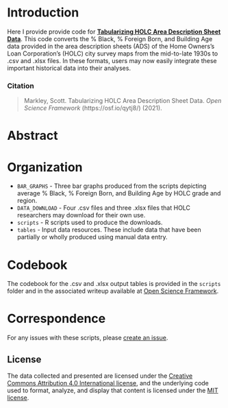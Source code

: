 # Introduction
Here I provide provide code for [**Tabularizing HOLC Area Description Sheet Data**](https://osf.io/qytj8/). This code converts the % Black, % Foreign Born, and Building Age data provided in the area description sheets (ADS) of the Home Owners's Loan Corporation's (HOLC) city survey maps from the mid-to-late 1930s to .csv and .xlsx files. In these formats, users may now easily integrate these important historical data into their analyses.

### Citation
> Markley, Scott. Tabularizing HOLC Area Description Sheet Data. *Open Science Framework* (https://osf.io/qytj8/) (2021).

# Abstract

# Organization
- `BAR_GRAPHS` - Three bar graphs produced from the scripts depicting average % Black, % Foreign Born, and Building Age by HOLC grade and region.
- `DATA_DOWNLOAD` - Four .csv files and three .xlsx files that HOLC researchers may download for their own use.
- `scripts` - R scripts used to produce the downloads.
- `tables` - Input data resources. These include data that have been partially or wholly produced using manual data entry.

# Codebook
The codebook for the .csv and .xlsx output tables is provided in the `scripts` folder and in the associated writeup available at [Open Science Framework](https://osf.io/qytj8/).

# Correspondence
For any issues with these scripts, please [create an issue](https://github.com/snmarkley1/HOLC_ADS/issues).

## License
The data collected and presented are licensed under the [Creative Commons Attribution 4.0 International license](https://creativecommons.org/licenses/by/4.0/), and the underlying code used to format, analyze, and display that content is licensed under the [MIT license](http://opensource.org/licenses/mit-license.php).